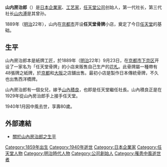 {{Infobox officeholder
|name = 山内房治郎
|office = 第1任[[任天堂|任天堂]]社长
|image = 
|caption = 
| predecessor = 
| successor = [[山內積良|山內積良]]
|birth_date = {{birth date|1859|11|22}}
|birth_place = [[日本|日本]][[京都府|京都]]
|date of death = {{death year and age|1940|1859|01}}
|place of death = 
|death_cause = [[中風|中風]]
|nationality = {{JPN}}
|alma_mater = 
| term_start = 1889年9月23日
| term_end = 1929年
| known_for = [[任天堂|任天堂]]創辦人
}}
{{Japanese|japanese=山内 房治郎|kana=やまうち ふさじろう|romaji=Yamauchi Fusajirō}}
'''山内房治郎'''（{{bd|1859年|11月22日|1940年|1月|catIdx=Yamauchi Fusajirou}}）是[[日本|日本]][[企業家|企業家]]、[[工艺家|工艺家]]，[[任天堂|任天堂公司]]创始人，第一代社长，第三代社长[[山内溥|山内溥]]是其曾孙。

1889年（[[明治|明治]]22年），山内在[[京都市|京都市]]开设'''任天堂骨牌'''小店，奠定了今日[[任天堂|任天堂]]的基础。

==生平==
山內房治郎本是紙牌工匠，於1889年（[[明治|明治]]22年）9月23日，在[[京都市|京都市]][[下京区|下京区]]开设了一家名为「任天堂骨牌」的小店来贩售自己生产的[[花札|花札]]。此骨牌屬一種帶有48張牌之紙牌，於[[京都|京都]]和[[大阪市|大阪]]之店舖出售。最初小店是製作日本傳統骨牌，不久也出售西洋橋牌。

山內房治郎有一個女兒，嫁予[[山內積良|山內積良]]，也即是任天堂繼任社長。山內積良正是在1929年從山內房治郎手上接手任天堂。

1940年1月因中風去世，享壽80歲。

==外部連結==
*[http://classicgames.about.com/od/classicvideogames101/p/FusajiroYamauch.htm 關於山內房治郎之生平] {{Wayback|url=http://classicgames.about.com/od/classicvideogames101/p/FusajiroYamauch.htm |date=20160918054019 }}

{{任天堂}}

{{DEFAULTSORT:Yamauchi Fusajirou}}
[[Category:1859年出生|Category:1859年出生]]
[[Category:1940年逝世|Category:1940年逝世]]
[[Category:日本企業家|Category:日本企業家]]
[[Category:任天堂人物|Category:任天堂人物]]
[[Category:明治時代人物|Category:明治時代人物]]
[[Category:公司創始人|Category:公司創始人]]
[[Category:罹患中風逝世者|Category:罹患中風逝世者]]

{{Japanese merchant-stub}}
{{videogame-bio-stub}}